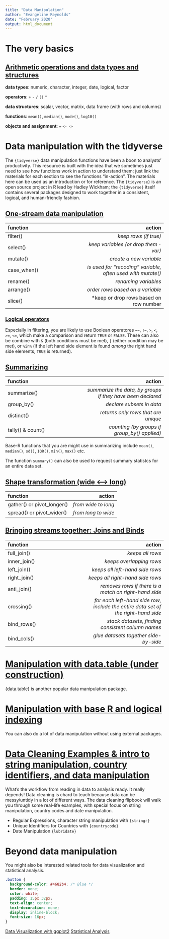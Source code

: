 ```yaml
---
title: "Data Manipulation"
author: "Evangeline Reynolds"
date: "February 2020"
output: html_document
---
```



# The very basics

## [Arithmetic operations and data types and structures](arithmetic_and_data_types.html){target="_blank"}

**data types**: numeric,    character,    integer,   date, logical,   factor 

**operators**: `+ `  `-`   `/`   `()` `^ `   

**data structures**: scalar, vector, matrix, data frame (with rows and columns)

**functions**: `mean()`, `median()`, `mode()`, `log10()`

**objects and assignment**: `=` `<-` `->` 

# Data manipulation with the tidyverse

The `{tidyverse}`  data manipulation functions have been a boon to analysts' productivity. This resource is built with the idea that we sometimes just need to see how functions work in action to understand them; just link the materials for each section to see the functions "in-action". The materials here can be used as an introduction or for reference. The `{tidyverse}` is an open source project in R lead by Hadley Wickham; the `{tidyverse}` itself contains several packages designed to work together in a consistent, logical, and human-friendly fashion.

## [One-stream data manipulation](one_stream_wrangle.html#3){target="_blank"}

|function |action |
| :--- | ---: |
| filter()    | *keep rows (if true)*|
| select()    | *keep variables (or drop them `-`var)*|
| mutate()    | *create a new variable*|
| case_when() | *is used for "recoding" variable, often used with mutate()*|
| rename()    | *renaming variables*|
| arrange()   | *order rows based on a variable*|
| slice()     | *keep or drop rows based on row number |


### [Logical operators](booleans.html#3){target="_blank"}

Especially in filtering, you are likely to use Boolean operatores `==`, `!=`, `>`, `<`, `>=`, `<=`, which make a comparison and return `TRUE` or `FALSE`.  These can also be combine with `&` (both conditions must be met), `|` (either condition may be met), or `%in%` (if the left hand side element is found *among* the right hand side elements, `TRUE` is returned).


## [Summarizing](summarize.html#3){target="_blank"}

|function |action |
| :--- | ---: |
| summarize() | *summarize the data, by groups if they have been declared*|
| group_by()  | *declare subsets in data*|
| distinct()  | *returns only rows that are unique*| 
| tally() & count()     | *counting (by groups if group_by() applied)*|


Base-R functions that you are might use in summarizing include `mean()`, `median()`, `sd()`, `IQR()`, `min()`, `max()` etc.

The function `summary()` can also be used to request summary statistcs for an entire data set. 

## [Shape transformation (wide <---> long)](long_to_wide_and_back.html#3){target="_blank"}

|function |action |
| :--- | ---: |
| gather() or pivot_longer() | *from wide to long*|
| spread() or pivot_wider() | *from long to wide*|


## [Bringing streams together: Joins and Binds](joining_data.html){target="_blank"}

|function |action |
| :--- | ---: |
| full_join() | *keeps all rows*|
| inner_join()  | *keeps overlapping rows*|
| left_join()  | *keeps all left-hand side rows*| 
| right_join()     | *keeps all right-hand side rows*|
| anti_join()     | *removes rows if there is a match on right-hand side*|
| crossing()    | *for each left-hand side row, include the entire data set of the right-hand side*|
| bind_rows()   |  *stack datasets, finding consistent column names* |
| bind_cols()   |  *glue datasets together side-by-side* |




# [Manipulation with data.table (under construction)](data.table.html){target="_blank"}


{data.table} is another popular data manipulation package. 

# [Manipulation with base R and logical indexing](logical_indexing.html){target="_blank"}

You can also do a lot of data manipulation without using external packages.

# [Data Cleaning Examples & intro to string manipulation, country identifiers, and data manipulation](https://evamaerey.github.io/data_manipulation/data_cleaning/data_cleaning){target="_blank"}

What's the workflow from reading in data to analysis ready.  It really depends!  Data cleaning is chard to teach because data can be messy/untidy in a lot of different ways.  The data cleaning flipbook will walk you through some real-life examples, with special focus on string manipulation, country codes and date manipulation.  

- Regular Expressions, character string manipulation with `{stringr}`
- Unique Identifiers for Countries with `{countrycode}`
- Date Manipulation `{lubridate}`




# Beyond data manipulation

You might also be interested related tools for data visualization and statistical analysis. 

```css
.button {
  background-color: #4682b4; /* Blue */
  border: none;
  color: white;
  padding: 15px 32px;
  text-align: center;
  text-decoration: none;
  display: inline-block;
  font-size: 16px;
}
```


<a href="https://evamaerey.github.io/ggplot2_grammar_guide/about" class="button">Data Visualization with ggplot2</a>
<a href="https://evamaerey.github.io/statistics/about" class="button">Statistical Analysis</a>

